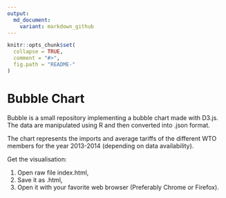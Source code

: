 ```yaml
---
output:
  md_document:
    variant: markdown_github
---
```


```r
knitr::opts_chunk$set(
  collapse = TRUE,
  comment = "#>",
  fig.path = "README-"
)
```

# Bubble Chart

Bubble is a small repository implementing a bubble chart made with D3.js. The data are manipulated using R and then converted into .json format. 

The chart represents the imports and average tariffs of the different WTO members for the year 2013-2014 (depending on data availability). 

Get the visualisation:

1. Open raw file index.html,
2. Save it as .html,
3. Open it with your favorite web browser (Preferably Chrome or Firefox).


